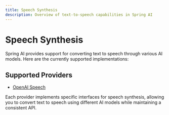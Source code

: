 ```yaml
---
title: Speech Synthesis
description: Overview of text-to-speech capabilities in Spring AI
---
```


# Speech Synthesis

Spring AI provides support for converting text to speech through various AI models. Here are the currently supported implementations:

## Supported Providers

- [OpenAI Speech](/spring4ai/api/audio/speech/openai-speech)

Each provider implements specific interfaces for speech synthesis, allowing you to convert text to speech using different AI models while maintaining a consistent API. 